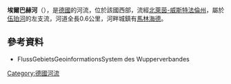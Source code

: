 {{Coord|51|5|15.9|N|7|32|34.9|E|display=title}}

'''埃爾巴赫河'''（{{lang-de|Ellbach}}），是[[德國|德國]]的河流，位於該國西部，流經[[北萊茵-威斯特法倫州|北萊茵-威斯特法倫州]]，屬於[[伍珀河|伍珀河]]的左支流，河道全長0.6公里，河畔城鎮有[[馬林海德|馬林海德]]。

==參考資料==
*  FlussGebietsGeoinformationsSystem des Wupperverbandes

{{Germany-geo-stub}}
[[Category:德國河流|Category:德國河流]]